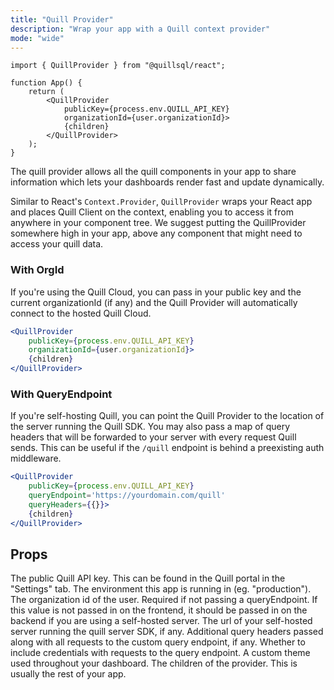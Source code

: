```yaml
---
title: "Quill Provider"
description: "Wrap your app with a Quill context provider"
mode: "wide"
---
```


```tsx App.tsx
import { QuillProvider } from "@quillsql/react";

function App() {
	return (
		<QuillProvider
			publicKey={process.env.QUILL_API_KEY}
			organizationId={user.organizationId}>
			{children}
		</QuillProvider>
	);
}
```

The quill provider allows all the quill components in your app to share
information which lets your dashboards render fast and update dynamically.

Similar to React's `Context.Provider`, `QuillProvider` wraps your React app
and places Quill Client on the context, enabling you to access it from
anywhere in your component tree. We suggest putting the QuillProvider
somewhere high in your app, above any component that might need to access
your quill data.

### With OrgId

If you're using the Quill Cloud, you can pass in your public key and the current
organizationId (if any) and the Quill Provider will automatically connect to the
hosted Quill Cloud.

```jsx With OrgId
<QuillProvider
	publicKey={process.env.QUILL_API_KEY}
	organizationId={user.organizationId}>
	{children}
</QuillProvider>
```

### With QueryEndpoint

If you're self-hosting Quill, you can point the Quill Provider to the location
of the server running the Quill SDK. You may also pass a map of query headers
that will be forwarded to your server with every request Quill sends. This can
be useful if the `/quill` endpoint is behind a preexisting auth middleware.

```jsx With QueryEndpoint
<QuillProvider
	publicKey={process.env.QUILL_API_KEY}
	queryEndpoint='https://yourdomain.com/quill'
	queryHeaders={{}}>
	{children}
</QuillProvider>
```

## Props

<ParamField path='publicKey' type='string' required>
	The public Quill API key. This can be found in the Quill portal in the
	"Settings" tab.
</ParamField>
<ParamField path='environment' type='string'>
	The environment this app is running in (eg. "production").
</ParamField>
<ParamField path='organizationId' type='string'>
	The organization id of the user. Required if not passing a queryEndpoint. If
	this value is not passed in on the frontend, it should be passed in on the
	backend if you are using a self-hosted server.
</ParamField>
<ParamField path='queryEndpoint' type='string'>
	The url of your self-hosted server running the quill server SDK, if any.
</ParamField>
<ParamField path='queryHeaders' type='object'>
	Additional query headers passed along with all requests to the custom query
	endpoint, if any.
</ParamField>
<ParamField path='withCredentials' type='boolean'>
	Whether to include credentials with requests to the query endpoint.
</ParamField>
<ParamField path='theme' type='QuillTheme'>
	A custom theme used throughout your dashboard.
</ParamField>
<ParamField path='children' type='ReactNode'>
	The children of the provider. This is usually the rest of your app.
</ParamField>
